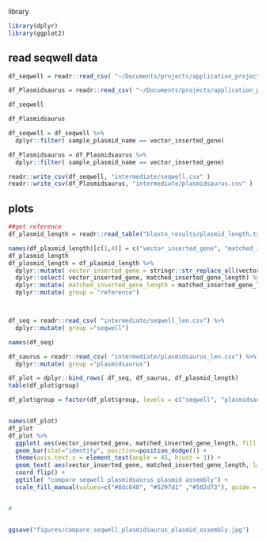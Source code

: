 
library
```r
library(dplyr)
library(ggplot2)
```


## read seqwell data
```r

df_seqwell = readr::read_csv( "~/Documents/projects/application_projects/Plasmidsaurus_20250129/blastn_results/reports/seqwell_assembly_and_ref_blastn_report.csv")

df_Plasmidsaurus = readr::read_csv( "~/Documents/projects/application_projects/Plasmidsaurus_20250129/blastn_results/reports/plasmidsaurus_assembly_and_ref_blastn_report.csv")

df_seqwell

df_Plasmidsaurus

df_seqwell = df_seqwell %>% 
  dplyr::filter( sample_plasmid_name == vector_inserted_gene)

df_Plasmidsaurus = df_Plasmidsaurus %>% 
  dplyr::filter( sample_plasmid_name == vector_inserted_gene)

readr::write_csv(df_seqwell, "intermediate/seqwell.csv" )
readr::write_csv(df_Plasmidsaurus, "intermediate/plasmidsaurus.csv" )

```




## plots
```r

##get reference
df_plasmid_length = readr::read_table("blastn_results/plasmid_length.txt", col_names = F)

names(df_plasmid_length)[c(1,4)] = c("vector_inserted_gene", "matched_inserted_gene_length")
df_plasmid_length
df_plasmid_length = df_plasmid_length %>% 
  dplyr::mutate( vector_inserted_gene = stringr::str_replace_all(vector_inserted_gene, ".single-line.fasta", "") ) %>% 
  dplyr::select( vector_inserted_gene, matched_inserted_gene_length) %>% 
  dplyr::mutate( matched_inserted_gene_length = matched_inserted_gene_length -1 ) %>% 
  dplyr::mutate( group = "reference")



df_seq = readr::read_csv( "intermediate/seqwell_len.csv") %>% 
  dplyr::mutate( group ="seqwell")

names(df_seq)

df_saurus = readr::read_csv( "intermediate/plasmidsaurus_len.csv") %>% 
  dplyr::mutate( group ="plasmidsaurus")

df_plot = dplyr::bind_rows( df_seq, df_saurus, df_plasmid_length) 
table(df_plot$group)

df_plot$group = factor(df_plot$group, levels = c("seqwell", "plasmidsaurus", "reference"), ordered = T )


names(df_plot)
df_plot
df_plot %>% 
  ggplot( aes(vector_inserted_gene, matched_inserted_gene_length, fill = group)) +
  geom_bar(stat="identity", position=position_dodge()) +
  theme(axis.text.x = element_text(angle = 45, hjust = 1)) +
  geom_text( aes(vector_inserted_gene, matched_inserted_gene_length, label=sprintf("%2.0f",matched_inserted_gene_length), group = group), hjust=-0.1, position = position_dodge(width = .9), size=2) +
  coord_flip() +
  ggtitle( "compare seqwell plasmidsaurus plasmid assembly") +
  scale_fill_manual(values=c("#8dc640", "#5297d1" ,"#502d73"), guide = guide_legend(reverse = TRUE))


#


ggsave("figures/compare_seqwell_plasmidsaurus_plasmid_assembly.jpg")
  

```

